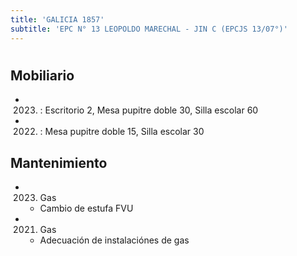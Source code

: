 ```yaml
---
title: 'GALICIA 1857'
subtitle: 'EPC N° 13 LEOPOLDO MARECHAL - JIN C (EPCJS 13/07°)'
---
```


#


## Mobiliario

*  (2023) : Escritorio 2, Mesa pupitre doble 30, Silla escolar 60 

*  (2022) : Mesa pupitre doble 15, Silla escolar 30 





## Mantenimiento

*  (2023) Gas 
    + Cambio de estufa FVU

*  (2021) Gas 
    + Adecuación de instalaciónes de gas



